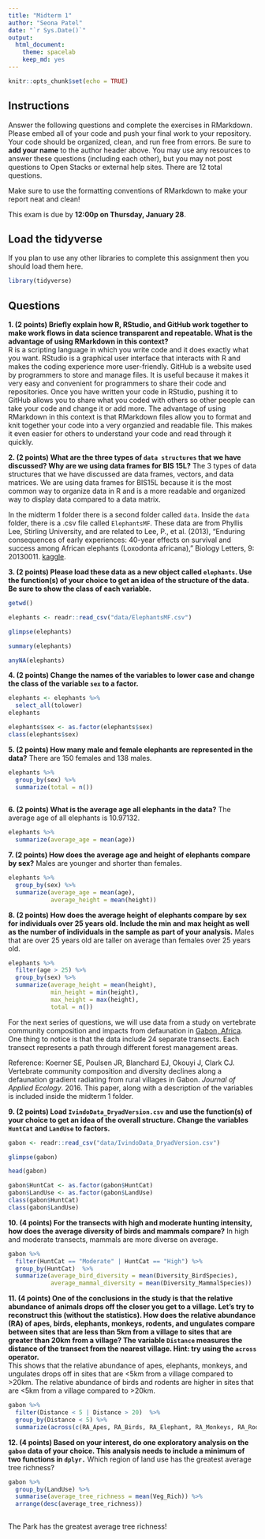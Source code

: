 ```yaml
---
title: "Midterm 1"
author: "Seona Patel"
date: "`r Sys.Date()`"
output:
  html_document: 
    theme: spacelab
    keep_md: yes
---
```


```r
knitr::opts_chunk$set(echo = TRUE)
```

## Instructions
Answer the following questions and complete the exercises in RMarkdown. Please embed all of your code and push your final work to your repository. Your code should be organized, clean, and run free from errors. Be sure to **add your name** to the author header above. You may use any resources to answer these questions (including each other), but you may not post questions to Open Stacks or external help sites. There are 12 total questions.  

Make sure to use the formatting conventions of RMarkdown to make your report neat and clean!  

This exam is due by **12:00p on Thursday, January 28**.  

## Load the tidyverse
If you plan to use any other libraries to complete this assignment then you should load them here.
```r
library(tidyverse)
```

## Questions
**1. (2 points) Briefly explain how R, RStudio, and GitHub work together to make work flows in data science transparent and repeatable. What is the advantage of using RMarkdown in this context?**  
R is a scripting language in which you write code and it does exactly what you want. RStudio is a graphical user interface that interacts with R and makes the coding experience more user-friendly. GitHub is a website used by programmers to store and manage files. It is useful because it makes it very easy and convenient for programmers to share their code and repositories. Once you have written your code in RStudio, pushing it to GitHub allows you to share what you coded with others so other people can take your code and change it or add more. The advantage of using RMarkdown in this context is that RMarkdown files allow you to format and knit together your code into a very organzied and readable file. This makes it even easier for others to understand your code and read through it quickly. 

**2. (2 points) What are the three types of `data structures` that we have discussed? Why are we using data frames for BIS 15L?**
The 3 types of data structures that we have discussed are data frames, vectors, and data matrices. We are using data frames for BIS15L because it is the most common way to organize data in R and is a more readable and organized way to display data compared to a data matrix. 

In the midterm 1 folder there is a second folder called `data`. Inside the `data` folder, there is a .csv file called `ElephantsMF`. These data are from Phyllis Lee, Stirling University, and are related to Lee, P., et al. (2013), "Enduring consequences of early experiences: 40-year effects on survival and success among African elephants (Loxodonta africana)," Biology Letters, 9: 20130011. [kaggle](https://www.kaggle.com/mostafaelseidy/elephantsmf).  

**3. (2 points) Please load these data as a new object called `elephants`. Use the function(s) of your choice to get an idea of the structure of the data. Be sure to show the class of each variable.**
```r
getwd()
```
```r
elephants <- readr::read_csv("data/ElephantsMF.csv")
```
```r
glimpse(elephants)
```
```r
summary(elephants)
```
```r
anyNA(elephants)
```

**4. (2 points) Change the names of the variables to lower case and change the class of the variable `sex` to a factor.**
```r
elephants <- elephants %>% 
  select_all(tolower)
elephants
```
```r
elephants$sex <- as.factor(elephants$sex)
class(elephants$sex)
```

**5. (2 points) How many male and female elephants are represented in the data?**
There are 150 females and 138 males.
```r
elephants %>%
  group_by(sex) %>% 
  summarize(total = n())
  
```


**6. (2 points) What is the average age all elephants in the data?**
The average age of all elephants is 10.97132.
```r
elephants %>% 
  summarize(average_age = mean(age))
```

**7. (2 points) How does the average age and height of elephants compare by sex?**
Males are younger and shorter than females.
```r
elephants %>% 
  group_by(sex) %>% 
  summarize(average_age = mean(age),
            average_height = mean(height))
```

**8. (2 points) How does the average height of elephants compare by sex for individuals over 25 years old. Include the min and max height as well as the number of individuals in the sample as part of your analysis.**
Males that are over 25 years old are taller on average than females over 25 years old. 
```r
elephants %>% 
  filter(age > 25) %>% 
  group_by(sex) %>% 
  summarize(average_height = mean(height),
            min_height = min(height), 
            max_height = max(height), 
            total = n())
```

For the next series of questions, we will use data from a study on vertebrate community composition and impacts from defaunation in [Gabon, Africa](https://en.wikipedia.org/wiki/Gabon). One thing to notice is that the data include 24 separate transects. Each transect represents a path through different forest management areas.  

Reference: Koerner SE, Poulsen JR, Blanchard EJ, Okouyi J, Clark CJ. Vertebrate community composition and diversity declines along a defaunation gradient radiating from rural villages in Gabon. _Journal of Applied Ecology_. 2016. This paper, along with a description of the variables is included inside the midterm 1 folder.  

**9. (2 points) Load `IvindoData_DryadVersion.csv` and use the function(s) of your choice to get an idea of the overall structure. Change the variables `HuntCat` and `LandUse` to factors.**
```r
gabon <- readr::read_csv("data/IvindoData_DryadVersion.csv")

```
```r
glimpse(gabon)
```
```r
head(gabon)
```
```r
gabon$HuntCat <- as.factor(gabon$HuntCat)
gabon$LandUse <- as.factor(gabon$LandUse)
class(gabon$HuntCat)
class(gabon$LandUse)
```

**10. (4 points) For the transects with high and moderate hunting intensity, how does the average diversity of birds and mammals compare?**
In high and moderate transects, mammals are more diverse on average. 

```r
gabon %>% 
  filter(HuntCat == "Moderate" | HuntCat == "High") %>% 
  group_by(HuntCat)  %>% 
  summarize(average_bird_diversity = mean(Diversity_BirdSpecies), 
            average_mammal_diversity = mean(Diversity_MammalSpecies))
```

**11. (4 points) One of the conclusions in the study is that the relative abundance of animals drops off the closer you get to a village. Let's try to reconstruct this (without the statistics). How does the relative abundance (RA) of apes, birds, elephants, monkeys, rodents, and ungulates compare between sites that are less than 5km from a village to sites that are greater than 20km from a village? The variable `Distance` measures the distance of the transect from the nearest village. Hint: try using the `across` operator.**  
This shows that the relative abundance of apes, elephants, monkeys, and ungulates drops off in sites that are <5km from a village compared to >20km.
The relative abundance of birds and rodents are higher in sites that are <5km from a village compared to >20km. 
```r
gabon %>% 
  filter(Distance < 5 | Distance > 20)  %>% 
  group_by(Distance < 5) %>% 
  summarize(across(c(RA_Apes, RA_Birds, RA_Elephant, RA_Monkeys, RA_Rodent, RA_Ungulate), mean))
```

**12. (4 points) Based on your interest, do one exploratory analysis on the `gabon` data of your choice. This analysis needs to include a minimum of two functions in `dplyr.`**
Which region of land use has the greatest average tree richness? 
```r
gabon %>%
  group_by(LandUse) %>% 
  summarise(average_tree_richness = mean(Veg_Rich)) %>% 
  arrange(desc(average_tree_richness))
  

```
The Park has the greatest average tree richness!
